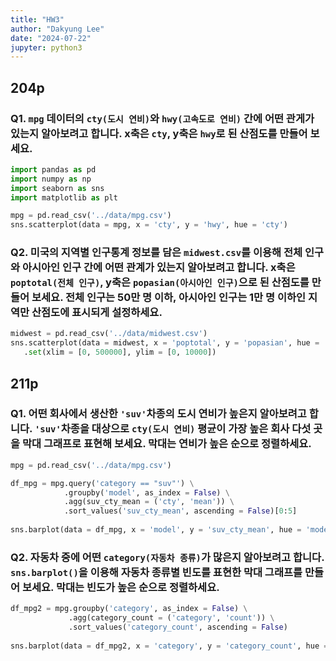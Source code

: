 ```yaml
---
title: "HW3"
author: "Dakyung Lee"
date: "2024-07-22"
jupyter: python3
---
```

## 204p

### Q1.  `mpg` 데이터의 `cty(도시 연비)`와 `hwy(고속도로 연비)` 간에 어떤 관게가 있는지 알아보려고 합니다. x축은 `cty`, y축은 `hwy`로 된 산점도를 만들어 보세요.
```python
import pandas as pd
import numpy as np
import seaborn as sns
import matplotlib as plt

mpg = pd.read_csv('../data/mpg.csv')
sns.scatterplot(data = mpg, x = 'cty', y = 'hwy', hue = 'cty')
```

### Q2. 미국의 지역별 인구통계 정보를 담은 `midwest.csv`를 이용해 전체 인구와 아시아인 인구 간에 어떤 관계가 있는지 알아보려고 합니다. x축은 `poptotal(전체 인구)`, y축은 `popasian(아시아인 인구)`으로 된 산점도를 만들어 보세요. 전체 인구는 50만 명 이하, 아시아인 인구는 1만 명 이하인 지역만 산점도에 표시되게 설정하세요.
```python

midwest = pd.read_csv('../data/midwest.csv')
sns.scatterplot(data = midwest, x = 'poptotal', y = 'popasian', hue = 'poptotal') \
   .set(xlim = [0, 500000], ylim = [0, 10000])
```

## 211p

### Q1.  어떤 회사에서 생산한 `'suv'`차종의 도시 연비가 높은지 알아보려고 합니다. `'suv'`차종을 대상으로 `cty(도시 연비)` 평균이 가장 높은 회사 다섯 곳을 막대 그래프로 표현해 보세요. 막대는 연비가 높은 순으로 정렬하세요.
```python
mpg = pd.read_csv('../data/mpg.csv')

df_mpg = mpg.query('category == "suv"') \
            .groupby('model', as_index = False) \
            .agg(suv_cty_mean = ('cty', 'mean')) \
            .sort_values('suv_cty_mean', ascending = False)[0:5]
            
sns.barplot(data = df_mpg, x = 'model', y = 'suv_cty_mean', hue = 'model')
```

### Q2.  자동차 중에 어떤 `category(자동차 종류)`가 많은지 알아보려고 합니다. `sns.barplot()`을 이용해 자동차 종류별 빈도를 표현한 막대 그래프를 만들어 보세요. 막대는 빈도가 높은 순으로 정렬하세요.
```python
df_mpg2 = mpg.groupby('category', as_index = False) \
             .agg(category_count = ('category', 'count')) \
             .sort_values('category_count', ascending = False)
            
sns.barplot(data = df_mpg2, x = 'category', y = 'category_count', hue = 'category')
```